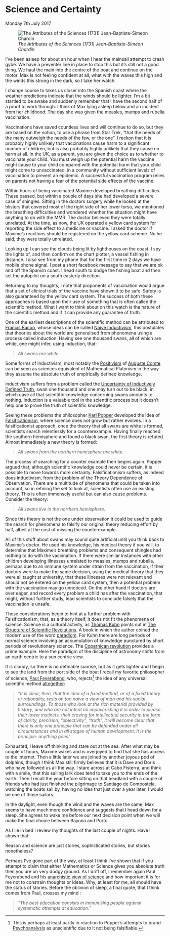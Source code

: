 
# Science and Certainty 
Monday 7th July 2017

![*The Attributes of the Sciences (1731) Jean-Baptiste-Simeon Chardin*](images/AttributesOfTheSciences.jpg)

I’ve been asleep for about an hour when I hear the mainsail attempt to crash gybe. We have a preventer line in place to stop this but it’s still not a good thing. We haul the main into the centre of the boat and continue on the motor.  Max is not feeling confident at all, what with the waves this high and the winds this strong in the dark, so I take her watch.

I change course to takes us closer into the Spanish coast where the weather predictions indicate that the winds should be lighter. I’m a bit startled to be awake and suddenly remember that I have the second half of a proof to work through. I think of Max lying asleep below and an incident from her childhood. The day she was given the measles, mumps and rubella vaccination.

Vaccinations have saved countless lives and will continue to do so, but they are based on the notion, to use a phrase from Star Trek, “that the needs of the many outweigh the needs of the few, or the one”. I reckon that it is probably highly unlikely that vaccinations cause harm to a significant number of children, but is also probably highly unlikely that they cause no harm at all. In the UK, as a parent, you are given the choice as to whether to vaccinate your child. You must weigh up the potential harm the vaccine might cause to your child compared with the potential harm that your child might come to unvaccinated, in a community without sufficient levels of vaccination to prevent an epidemic. A successful vaccination program relies on parents not having a fear of the potential side effects of the vaccine.

Within hours of being vaccinated Maxime developed breathing difficulties. These passed, but within a couple of days she had developed a severe case of shingles. Sitting in the doctors surgery while he looked at the blisters that covered most of the right side of her lower torso, we mentioned the breathing difficulties and wondered whether the situation might have anything to do with the MMR. The doctor believed they were totally unrelated. At the time, as now, the UK operated a yellow card system for reporting the side effect to a medicine or vaccine. I asked the doctor if Maxime's reactions should be registered on the yellow card scheme. No he said, they were totally unrelated.

Looking up I can see the clouds being lit by lighthouses on the coast. I spy the lights of, and then confirm on the chart plotter, a vessel fishing in distance. I also see from my phone that for the first time in 2 days we have mobile phone signal. I post a short facebook message to say that we are ok and off the Spanish coast. I head south to dodge the fishing boat and then set the autopilot on a south easterly direction.

Returning to my thoughts, I note that proponents of vaccination would argue that a set of clinical trials of the vaccine have shown it to be safe. Safety is also guaranteed by the yellow card system. The success of both these approaches is based upon their use of something that is often called the scientific method. What I want to think about on this watch is the nature of the scientific method and if it can provide any guarantee of truth.

One of the earliest descriptions of the scientific method can be attributed to [Francis Bacon](https://en.wikipedia.org/wiki/Francis_Bacon), whose ideas can be called [Naive Inductivism](https://en.wikipedia.org/wiki/Inductivism), this postulates that theories about the world are generalised from phenomena using a process called induction. Having see one thousand swans, all of which are white, one might infer, using induction, that:

> *All swans are white.*

Some forms of Inductivism, most notably the [Positivism](https://en.wikipedia.org/wiki/Positivism) of [Auguste Comte](https://en.wikipedia.org/wiki/Auguste_Comte) can be seen as sciences equivalent of Mathematical Platonism in the way they assume the absolute truth of empirically defined knowledge.

Inductivism suffers from a problem called the [Uncertainty of Inductively Defined Truth](https://en.wikipedia.org/wiki/Problem_of_induction), swan one thousand and one may turn out to be black, in which case all that scientific knowledge concerning swans amounts to nothing. Induction is a valuable tool in the scientific process but it doesn’t help one to prove the truth of scientific knowledge.

Seeing these problems the philosopher [Karl Popper](https://en.wikipedia.org/wiki/Karl_Popper) developed the idea of [Falsificationism](https://en.wikipedia.org/wiki/Falsifiability#Falsificationism), where science does not grow but rather evolves. In a falsificationist approach, once the theory that all swans are white is formed, scientists search relentlessly for a counterexample. Having finally reached the southern hemisphere and found a black swan, the first theory is refuted. Almost immediately a new theory is formed:

> *All swans from the northern hemisphere are white.*   

The process of searching for a counter example then begins again. Popper argued that, although scientific knowledge could never be certain, it is possible to move towards more certainty. Falsificationism suffers, as indeed does inductivism, from the problem of the Theory Dependence of Observation. There are a multitude of phenomena that could be taken into account, so in refining the set to look at, scientists often use an existing theory. This is often immensely useful but can also cause problems. Consider the theory:

> *All swans live in the northern hemisphere.*

Since this theory is not the one under observation it could be used to guide the search for phenomena to falsify our original theory reducing effort by half, albeit at the cost of missing the counterexample.

All of this stuff about swans may sound quite artificial until you think back to Maxime’s doctor. He used his knowledge, his medical theory if you will, to determine that Maxime’s breathing problems and consequent shingles had nothing to do with the vaccination. If there were similar instances with other children developing illnesses unrelated to measles, mumps and rubella, perhaps due to an immune system under strain from the vaccination, if their doctors were to make the same decision, using the medical theory that they were all taught at university, that these illnesses were not relevant and should not be entered on the yellow card system, then a potential problem with the vaccination may go unnoticed. On the other hand if doctors are over eager, and record every problem a child has after the vaccination, that might, without further study, lead scientists to conclude falsely that the vaccination is unsafe.

These considerations begin to hint at a further problem with Falsificationism, that, as a theory itself, it does not fit the phenomena of science. Science is a cultural activity, as [Thomas Kuhn](https://en.wikipedia.org/wiki/Thomas_Kuhn) points out in [The Structure of Scientific Revolutions](https://en.wikipedia.org/wiki/The_Structure_of_Scientific_Revolutions). A book in which the author coined the modern use of the word [paradigm](https://en.wikipedia.org/wiki/Paradigm). For Kuhn there are long periods of normal science involving an accumulation of knowledge punctured by short periods of revolutionary science. The [Copernican revolution](https://en.wikipedia.org/wiki/Copernican_Revolution) provides a prime example. Here the paradigm of the discipline of astronomy shifts from an earth centric to a sun centric view. 

It is cloudy, so there is no definable sunrise, but as it gets lighter and I begin to see the land from the port side of the boat I recall my favorite philosopher of science, [Paul Feyerabend](https://en.wikipedia.org/wiki/Paul_Feyerabend), who, rejects[^1] the idea of any universal scientific method [altogether](https://en.wikipedia.org/wiki/Against_Method):

> *“It is clear, then, that the idea of a fixed method, or of a fixed theory or rationality, rests on too naive a view of man and his social surroundings. To those who look at the rich material provided by history, and who are not intent on impoverishing it in order to please their lower instincts, their craving for intellectual security in the form of clarity, precision, “objectivity”, “truth”, it will become clear that there is only one principle that can be defended under all circumstances and in all stages of human development. It is the principle: anything goes”*

Exhausted, I leave off thinking and stare out at the sea. After what may be couple of hours, Maxime wakes and is overjoyed to find that she has access to the internet. Then a little later we are joined by another joyous pod of dolphins, though I think Max still firmly believes that it is Dave and Doris who have followed us all the way. I stare across at Cabo Fisterra, and think with a smile, that this sailing lark does tend to take you to the ends of the earth. Then I recall the year before sitting on that headland with a couple of friends who had just finished the pilgrimage to Santiago de Compostela, watching the boats sail by, having no idea that just over a year later, I would be one of those sailors.

In the daylight, even though the wind and the waves are the same, Max seems to have much more confidence and suggests that I head down for a sleep. She agrees to wake me before our next decision point when we will make the final choice between Bayona and Porto

As I lie in bed I review my thoughts of the last couple of nights. Have I shown that:

Reason and science are just stories, sophisticated stories, but stories nonetheless?

Perhaps I’ve gone part of the way, at least I think I’ve shown that if you attempt to claim that either Mathematics or Science gives you absolute truth then you are on very dodgy ground. As I drift off, I remember again Paul Feyerabend and his [anarchistic view of science](https://en.wikipedia.org/wiki/Epistemological_anarchism) and how important it is for me not to constrain thoughts or ideas. Why, at least for me, all should have the status of stories. Before the oblivion of sleep, a final quote, that I think comes from Paul, crosses my mind :

> *“The best education consists in immunising people against systematic attempts at education.”*

[^1]:This is perhaps at least partly in reaction to Popper's attempts to brand [Psychoanalysis](https://en.wikipedia.org/wiki/Psychoanalysis) as unscientific due to it not being falsifiable.
